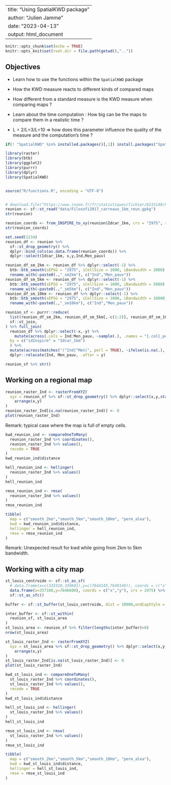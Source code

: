 ----
title: "Using SpatialKWD package"
author: "Julien Jamme"
date: "2023-04-13"
output: html_document
---

```r
knitr::opts_chunk$set(echo = TRUE)
knitr::opts_knit$set(root.dir = file.path(getwd(),".."))
```


## Objectives

- Learn how to use the functions within the `SpatialKWD` package
- How the KWD measure reacts to different kinds of compared maps
- How different from a standard measure is the KWD measure when comparing maps ?

- Learn about the time computation : How big can be the maps to compare them in a realistic time  ?
- L = 2/L=3/L=10 => how does this parameter influence the quality of the measure and the computation's time ?



```r
if(! "SpatialKWD" %in% installed.packages()[,1]) install.packages("SpatialKWD")

library(raster)
library(btb)
library(ggplot2)
library(purrr)
library(dplyr)
library(SpatialKWD)


source("R/functions.R", encoding = "UTF-8")
```

```r

```

```r
# download.file("https://www.insee.fr/fr/statistiques/fichier/6215140/Filosofi2017_carreaux_1km_gpkg.zip", "filo2017_1km_gpkg.zip")
reunion <- sf::st_read("data/Filosofi2017_carreaux_1km_reun.gpkg")
str(reunion)
```

```r
reunion_coords <- from_INSPIRE_to_xy(reunion$Idcar_1km, crs = "2975", res = "1000m")
str(reunion_coords)
```

```r
set.seed(1234)
reunion_df <- reunion %>% 
  sf::st_drop_geometry() %>% 
  dplyr::bind_cols(as.data.frame(reunion_coords)) %>% 
  dplyr::select(Idcar_1km, x,y,Ind,Men_pauv)

reunion_df_sm_2km <- reunion_df %>% dplyr::select(-1) %>% 
  btb::btb_smooth(sEPSG = "2975", iCellSize = 1000, iBandwidth = 2000) %>% 
  rename_with(~paste0(.,"_sm2km"), c("Ind","Men_pauv"))
reunion_df_sm_5km <- reunion_df %>% dplyr::select(-1) %>% 
  btb::btb_smooth(sEPSG = "2975", iCellSize = 1000, iBandwidth = 5000) %>% 
  rename_with(~paste0(.,"_sm5km"), c("Ind","Men_pauv"))
reunion_df_sm_10km <- reunion_df %>% dplyr::select(-1) %>% 
  btb::btb_smooth(sEPSG = "2975", iCellSize = 1000, iBandwidth = 10000, inspire = TRUE) %>% 
  rename_with(~paste0(.,"_sm10km"), c("Ind","Men_pauv"))

reunion_sf <- purrr::reduce(
  list(reunion_df_sm_2km, reunion_df_sm_5km[,-c(1:2)], reunion_df_sm_10km[,-c(1:2)]),
  sf::st_join,
) %>% full_join(
  reunion_df %>% dplyr::select(-x,-y) %>% 
    mutate(across(.cols = Ind:Men_pauv, ~sample(.), .names = "{.col}_perm")),
  by = c("idInspire" = "Idcar_1km")
  ) %>% 
  mutate(across(matches("(^Ind|^Men)", perl = TRUE), ~ifelse(is.na(.), 0, .))) %>% 
  dplyr::relocate(Ind, Men_pauv, .after = y)

reunion_sf %>% str()
```

## Working on a regional map 

```r
reunion_raster_Ind <- rasterFromXYZ(
  xyz = reunion_sf %>% sf::st_drop_geometry() %>% dplyr::select(x,y,starts_with("Ind")) %>% 
    arrange(x,y)
)
reunion_raster_Ind[is.na(reunion_raster_Ind)] <- 0
plot(reunion_raster_Ind)
```
Remark: typical case where the map is full of empty cells.


```r
kwd_reunion_ind <- compareOneToMany(
  reunion_raster_Ind %>% coordinates(), 
  reunion_raster_Ind %>% values(), 
  recode = TRUE
)
kwd_reunion_ind$distance
```

```r
hell_reunion_ind <- hellinger(
  reunion_raster_Ind %>% values()
)
hell_reunion_ind
```

```r
rmse_reunion_ind <- rmse(
  reunion_raster_Ind %>% values()
)
rmse_reunion_ind
```

```r
tibble(
  map = c("smooth_2km","smooth_5km","smooth_10km", "perm_alea"),
  kwd = kwd_reunion_ind$distance,
  hellinger = hell_reunion_ind,
  rmse = rmse_reunion_ind
)
```

Remark: Unexpected result for kwd while going from 2km to 5km bandwidth.

## Working with a city map


```r
st_louis_centroide <- sf::st_as_sf(
  # data.frame(x=c(333310,339601),y=c(7644145,7649149)), coords = c("x","y"), crs = 2975) %>% 
  data.frame(x=337100,y=7646600), coords = c("x","y"), crs = 2975) %>% 
  sf::st_as_sfc()

buffer <- sf::st_buffer(st_louis_centroide, dist = 10000,endCapStyle = "SQUARE")
```

```r
inter_buffer <- sf::st_within(
  reunion_sf, st_louis_area
)
st_louis_area <- reunion_sf %>% filter(lengths(inter_buffer)>0)
nrow(st_louis_area)
```

```r
st_louis_raster_Ind <- rasterFromXYZ(
  xyz = st_louis_area %>% sf::st_drop_geometry() %>% dplyr::select(x,y,starts_with("Ind")) %>% 
    arrange(x,y)
)
st_louis_raster_Ind[is.na(st_louis_raster_Ind)] <- 0
plot(st_louis_raster_Ind)
```


```r
kwd_st_louis_ind <- compareOneToMany(
  st_louis_raster_Ind %>% coordinates(), 
  st_louis_raster_Ind %>% values(), 
  recode = TRUE
)
kwd_st_louis_ind$distance
```

```r
hell_st_louis_ind <- hellinger(
  st_louis_raster_Ind %>% values()
)
hell_st_louis_ind
```

```r
rmse_st_louis_ind <- rmse(
  st_louis_raster_Ind %>% values()
)
rmse_st_louis_ind
```

```r
tibble(
  map = c("smooth_2km","smooth_5km","smooth_10km", "perm_alea"),
  kwd = kwd_st_louis_ind$distance,
  hellinger = hell_st_louis_ind,
  rmse = rmse_st_louis_ind
)
```
